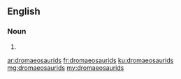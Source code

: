 ==English==

===Noun===
{{head|en|plural}}

# {{plural of|dromaeosaurid|lang=en|nocat=1}}

[[ar:dromaeosaurids]]
[[fr:dromaeosaurids]]
[[ku:dromaeosaurids]]
[[mg:dromaeosaurids]]
[[my:dromaeosaurids]]